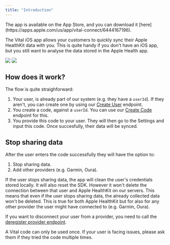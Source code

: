 ```yaml
---
title: "Introduction"
---
```


<Note>
  The app is available on the App Store, and you can download it
  [here](https://apps.apple.com/us/app/vital-connect/6444167196).
</Note>

The Vital iOS app allows your customers to quickly sync their Apple HealthKit data with you. This is quite handy if you don't have an iOS app, but you still want to analyse the data stored in the Apple Health app.

<div className="flex flex-row justify-between">
  <img src="/img/activity_small.png" width={"48%"} />
  <img src="/img/sleep_small.png" width={"48%"} />
</div>

## How does it work?

The flow is quite straighforward:

1. Your user, is already part of our system (e.g. they have a `userId`). If they aren't, you can create one by using our [Create User](/api-reference/user/create-user) endpoint.
2. You create a code, against a `userId`. You can use our [Create Code](/api-reference/link/create-code) endpoint for this.
3. You provide this code to your user. They will then go to the Settings and input this code. Once succesfully, their data will be synced.

## Stop sharing data

After the user enters the code successfully they will have the option to:

1. Stop sharing data.
2. Add other providers (e.g. Garmin, Oura).

If the user stops sharing data, the app will clean the user's credentials stored locally. It will also reset the SDK. However it won't delete the connection between that user and Apple HealthKit on our servers. This means that even if the user stops sharing data, the already collected data won't be deleted. This is true for both Apple HealthKit but for also for any other provider the user might have connected to (e.g. Garmin, Oura).

If you want to disconnect your user from a provider, you need to call the [deregister provider endpoint](/api-reference/user/deregister-a-provider).

<Warning>
  A Vital code can only be used once. If your user is facing issues, please ask
  them if they tried the code multiple times.
</Warning>

